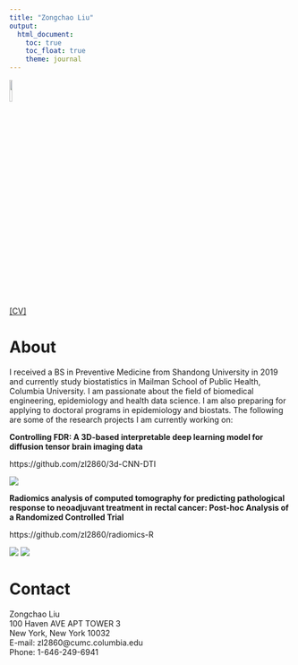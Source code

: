 ```yaml
---
title: "Zongchao Liu"
output: 
  html_document:
    toc: true 
    toc_float: true
    theme: journal
---
```



<img src = './photo_4.jpeg' height = "10%" width = "10%" />

[[CV]](./LIU, ZONGCHAO_07/20/2020.pdf)

# About 

I received a BS in Preventive Medicine from Shandong University in 2019 and currently study biostatistics in Mailman School of Public Health, Columbia University. I am passionate about the field of biomedical engineering, epidemiology and health data science. I am also preparing for applying to doctoral programs in epidemiology and biostats. The following are some of the research projects I am currently working on:

**Controlling FDR: A 3D-based interpretable deep learning model for diffusion tensor brain imaging data**

https://github.com/zl2860/3d-CNN-DTI

![](./dl_dashoboard.png)

**Radiomics analysis of computed tomography for predicting pathological response to neoadjuvant treatment in rectal cancer: Post-hoc Analysis of a Randomized Controlled Trial**

https://github.com/zl2860/radiomics-R

![](./radiomics.png)
![](./radscore.png)


# Contact

Zongchao Liu  
100 Haven AVE APT TOWER 3  
New York, New York 10032  
E-mail: zl2860@cumc.columbia.edu  
Phone: 1-646-249-6941